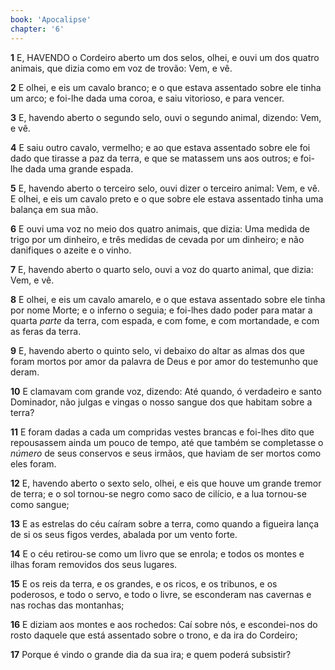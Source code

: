 ```yaml
---
book: 'Apocalipse'
chapter: '6'
---
```


**1** E, HAVENDO o Cordeiro aberto um dos selos, olhei, e ouvi um dos quatro animais, que dizia como em voz de trovão: Vem, e vê.

**2** E olhei, e eis um cavalo branco; e o que estava assentado sobre ele tinha um arco; e foi-lhe dada uma coroa, e saiu vitorioso, e para vencer.

**3** E, havendo aberto o segundo selo, ouvi o segundo animal, dizendo: Vem, e vê.

**4** E saiu outro cavalo, vermelho; e ao que estava assentado sobre ele foi dado que tirasse a paz da terra, e que se matassem uns aos outros; e foi-lhe dada uma grande espada.

**5** E, havendo aberto o terceiro selo, ouvi dizer o terceiro animal: Vem, e vê. E olhei, e eis um cavalo preto e o que sobre ele estava assentado tinha uma balança em sua mão.

**6** E ouvi uma voz no meio dos quatro animais, que dizia: Uma medida de trigo por um dinheiro, e três medidas de cevada por um dinheiro; e não danifiques o azeite e o vinho.

**7** E, havendo aberto o quarto selo, ouvi a voz do quarto animal, que dizia: Vem, e vê.

**8** E olhei, e eis um cavalo amarelo, e o que estava assentado sobre ele tinha por nome Morte; e o inferno o seguia; e foi-lhes dado poder para matar a quarta _parte_ da terra, com espada, e com fome, e com mortandade, e com as feras da terra.

**9** E, havendo aberto o quinto selo, vi debaixo do altar as almas dos que foram mortos por amor da palavra de Deus e por amor do testemunho que deram.

**10** E clamavam com grande voz, dizendo: Até quando, ó verdadeiro e santo Dominador, não julgas e vingas o nosso sangue dos que habitam sobre a terra?

**11** E foram dadas a cada um compridas vestes brancas e foi-lhes dito que repousassem ainda um pouco de tempo, até que também se completasse o _número_ de seus conservos e seus irmãos, que haviam de ser mortos como eles foram.

**12** E, havendo aberto o sexto selo, olhei, e eis que houve um grande tremor de terra; e o sol tornou-se negro como saco de cilício, e a lua tornou-se como sangue;

**13** E as estrelas do céu caíram sobre a terra, como quando a figueira lança de si os seus figos verdes, abalada por um vento forte.

**14** E o céu retirou-se como um livro que se enrola; e todos os montes e ilhas foram removidos dos seus lugares.

**15** E os reis da terra, e os grandes, e os ricos, e os tribunos, e os poderosos, e todo o servo, e todo o livre, se esconderam nas cavernas e nas rochas das montanhas;

**16** E diziam aos montes e aos rochedos: Caí sobre nós, e escondei-nos do rosto daquele que está assentado sobre o trono, e da ira do Cordeiro;

**17** Porque é vindo o grande dia da sua ira; e quem poderá subsistir?
